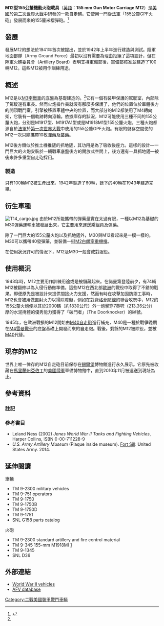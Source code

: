 {{copyedit|time=2015-07-20T11:37:30+00:00}}
{{Infobox weapon
|is_vehicle=yes
|名稱={{lang|en|M12}}自走炮 [[File:Flag_of_the_United_States.svg|30px]]<br />{{lang|en|M12 Gun Motor Carriage}}
|圖片=[[Image:155mm-GMC-M12-France-1944.jpg|300px]]
|照片說明=一輛M12自走砲對著[[摩塞爾河|摩塞爾河]]的對岸開火,[[法國|法國]],1944年
|乘員=6人（駕駛、車長、4x火炮操作員）
|長度=6.73米
| 闊度=2.67米
| 高度=2.70米
| 重量=26噸
| 主要={{link-en|M1918 155公釐榴彈炮|Canon de 155 C modèle 1917 Schneider}}或{{link-en|M1917/18 M1型155毫米加農炮|Canon de 155mm GPF}} 
| 次要=[[白朗寧M2重機槍|白朗寧M2重機槍]]
| 引擎=萊特R975 RC2型引擎
| 引擎馬力=340匹（254千瓦）
| 懸掛=垂直渦輪型彈簧懸掛系統（VVSS）
| 平地時速=38公里／小時
| 最大行程=220公里
}}
'''M12型155公釐機動火砲載具'''（[[英語|英語]]：'''155 mm Gun Motor Carriage M12'''）是[[美國|美國]]於[[第二次世界大戰|第二次世界大戰]]中研發的一款自走砲。它使用一門從[[法軍|法軍]]「155公釐GPF火砲」發展而來的155釐米榴彈砲。<ref name=David>{{cite book|last=Doyle|first=David|title=''M40 Gun Motor Carriage and M43 Howitzer Motor Carriage in WWII and Korea''|language=en|publisher=Schiffer Publishing,Ltd.|page=5|isbn=9780764354021|year=2017}}</ref>

== 發展 ==
發展M12的想法於1941年首次被提出，並於1942年上半年進行建造與測試。陸軍地面部隊（Army Ground Force）最初以沒有需要為理由拒絕了這項設計，但在陸軍火砲委員會（Artillery Board）表明支持軍備部後，軍備部核准並建造了100輛M12。這些M12被用作訓練用途。

== 概述 ==
M12是以[[M3李戰車|M3李戰車]]的底盤為基礎建造的。<ref name=David></ref>它有一個有裝甲保護的駕駛室，內部除了駕駛還有車長。然而火炮操作員就沒有那麼多保護了，他們的位置位於車體後方的開頂戰鬥室。引擎被移置車體中央的位置，而大部分的M12都使用了M4轉向架，它裝有一個軌跡轉向滾輪。依據庫存的狀況，M12可能使用三種不同的155公釐火炮，分別是M1917型、M1917A1型或是M1918M1型155公釐火炮。三種火炮都源自於[[法軍|法軍]]於[[第一次世界大戰|第一次世界大戰]]中使用的155公釐GPF火炮。有限的儲存空間使的M12一次只能攜帶10枚[[彈藥|彈藥]]及[[裝藥|裝藥]]。

M12後方類似於推土機推鏟的抓地鏟，其功用是為了吸收後座力。這樣的設計—一門巨大的火炮安裝於一輛戰車底盤後方的開放式空間上，後方還有一具抓地鏟—被後來許多重型自走砲採用。

=== 製造 ===
只有100輛M12被生產出來，1942年製造了60輛，餘下的40輛在1943年建造完畢。

== 衍生車種 ==
[[File:T14_cargo.jpg|left]]
由於M12所能攜帶的彈藥量實在太過有限，一種以M12為基礎的M30彈藥運輸車被發展出來，它主要用來運送乘組員及彈藥。

除了一門巨大的155公釐火炮以及抓地鏟外，M30與M12看起來是一模一樣的。M30可以攜帶40發彈藥，並裝備一挺[[M2白朗寧重機槍|M2白朗寧重機槍]]。

在使用狀況許可的情況下，M12及M30一般會成對服役。

== 使用概況 ==
1943年時，M12主要用作訓練用途或是被儲藏起來。在諾曼第登陸前夕，有74輛M12被翻修以為入侵行動做準備。這些M12在西北部[[歐洲|歐洲]]的戰役中取得了不錯的戰果。即便原先是被設計來提供間接火力支援，然而有時在攻擊加固防禦工事時，M12也會被用做直射火力以掃除障礙，例如在對[[齊格菲防線|齊格菲防線]]的聯合攻勢中，M12的155公釐火炮便以其於2000碼（約1830公尺）外一炮擊穿7英呎（213.36公分）厚的水泥掩體的優秀能力獲得了「破門者」（The Doorknocker）的綽號。

1945年，在歐洲戰損的M12開始由[[M40自走砲|M40自走砲]]進行補充，M40是一種於戰爭晚期在[[M4雪曼戰車|M4雪曼戰車]]的底盤基礎上開發而來的自走砲。戰後，剩餘的M12被除役，並被[[M40|M40]]代替。

== 現存的M12 ==
世界上唯一倖存的M12自走砲目前保存在[[錫爾堡|錫爾堡]]博物館進行永久展示。它原先被收藏在[[馬里蘭州|馬里蘭州]][[亞伯丁|亞伯丁]]的[[美國陸軍|美國陸軍]]軍備博物館中，直到2010年11月被運送到現址為止。

== 參考資料 ==

=== 註記 ===
{{Reflist}}

=== 參考書目 ===
* Leland Ness (2002) ''Janes World War II Tanks and Fighting Vehicles'', Harper Collins, ISBN 0-00-711228-9
* <span class="citation sign">''U.S. Army Artillery Museum'' (Plaque inside museum). </span><span class="citation sign">[[锡尔堡|Fort Sill]]: United States Army. 2014.</span><span class="Z3988" title="ctx_ver=Z39.88-2004&rfr_id=info%3Asid%2Fen.wikipedia.org%3AM12+Gun+Motor+Carriage&rft.btitle=U.S.+Army+Artillery+Museum&rft.date=2014&rft.genre=book&rft.place=Fort+Sill&rft.pub=United+States+Army&rft_val_fmt=info%3Aofi%2Ffmt%3Akev%3Amtx%3Abook"><span style="display:none;"> </span></span><span class="Z3988" title="ctx_ver=Z39.88-2004&rfr_id=info%3Asid%2Fen.wikipedia.org%3AM12+Gun+Motor+Carriage&rft.btitle=U.S.+Army+Artillery+Museum&rft.date=2014&rft.genre=book&rft.place=Fort+Sill&rft.pub=United+States+Army&rft_val_fmt=info%3Aofi%2Ffmt%3Akev%3Amtx%3Abook"></span>

== 延伸閱讀 ==
; 車輛
* TM 9-2300 military vehicles
* TM 9-751 operators
* TM 9-1750
* TM 9-1750B
* TM 9-1750D
* TM 9-1751
* SNL G158 parts catalog
; 火砲
* TM 9-2300 standard artillery and fire control material
* TM 9-345 155-mm M1918MI [http://www.easy39th.com/files/TM_9-345_155-mm_Gun_Materiel,_M1917,_M1918_and_Modifications_1942.pdf] {{Wayback|url=http://www.easy39th.com/files/TM_9-345_155-mm_Gun_Materiel,_M1917,_M1918_and_Modifications_1942.pdf |date=20160610061042 }}
* TM 9-1345
* SNL D36

== 外部連結 ==
* [http://www.wwiivehicles.com/usa/self-propelled-guns/m12.asp World War II vehicles] {{Wayback|url=http://www.wwiivehicles.com/usa/self-propelled-guns/m12.asp |date=20070517204131 }}
* [http://afvdb.50megs.com/usa/155mmgmcm12.html AFV database] {{Wayback|url=http://afvdb.50megs.com/usa/155mmgmcm12.html |date=20051217013019 }}

{{二次大戰美軍AFVs}}

[[Category:二戰美國裝甲戰鬥車輛|Category:二戰美國裝甲戰鬥車輛]]